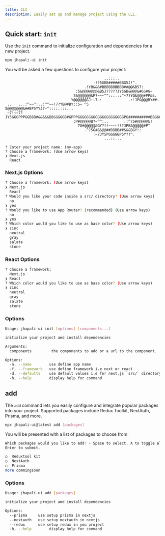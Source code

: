 ```yaml
---
title: CLI
description: Easily set up and manage project using the CLI.
---
```



## Quick start: `init`

Use the `init` command to initialize configuration and dependencies for a new project.

```bash
npm jhapali-ui init
```

You will be asked a few questions to configure your project:

```text 
                                             ..:::..
                                        :!?5GBB#####BBG5J!^.
                                    .!YB&&&#BBBBBBBBBB##@@&B57:
                                :5&@@@@@@@&B5J??7??JY5GB&@@@&#GG#G~
                               7&@@@@@@&P7~~~^^::..::^~7?YG&@@@#PP&5.
                              Y@@@@@@&J:~7~:            .:!JP&@@@BY##~
 ..   ...:^~~^:..:^^~~!7?YB@#BY::5~ ^5                         5@@@@@@@&##BP5YYJ7~^::::.:::...
 ~7!~~7?JY5GGGPPPGGBBB#&&&&&BBGGGGGB#GPPPGGGGGGGGGGGGGGGGGGGGGPG##########BBGGGGPP5J7^^^^^^^^:.
                               :P#@@@@@B?~^^:..       .:^75#@@@@@&!
                                 7G#@@@@@&GY?!!~~~~!!?JPB&@@@@@#P^
                                    .^?5G#&&@@##BBBB##&&&BGY!:
                                        :~7JY5PGGGGGP5Y?!^.
                                             ...::...

? Enter your project name: (my-app)
? Choose a framework: (Use arrow keys)
❯ Next.js
  React
```

### Next.js Options

```bash
? Choose a framework: (Use arrow keys)
❯ Next.js
  React
? Would you like your code inside a src/ directory? (Use arrow keys)
  no
❯ yes
? Would you like to use App Router? (recommended) (Use arrow keys)
  no
❯ yes
? Which color would you like to use as base color? (Use arrow keys)
❯ zinc
  neutral
  gray
  salate
  stone
```

### React Options
```bash
? Choose a framework:
  Next.js
❯ React
? Which color would you like to use as base color? (Use arrow keys)
❯ zinc
  neutral
  gray
  salate
  stone
```
### Options
```bash
Usage: jhapali-ui init [options] [components...]

initialize your project and install dependencies

Arguments:
  components         the components to add or a url to the component.

Options:
  -n, --name        use define app name
  -f, --framework   use define framework i.e next or react 
  -d, --defaults    use default values i.e for next.js `src/` directory, `app-router` and `zinc`.
  -h, --help        display help for command
```

## add

The `add` command lets you easily configure and integrate popular packages into your project. Supported packages include Redux Toolkit, NextAuth, Prisma, and more.

```bash
npx jhapali-ui@latest add [packages]
```

You will be presented with a list of packages to choose from:

```bash
Which packages would you like to add? › Space to select. A to toggle all.
Enter to submit.

◯  Reduxtool kit
◯  NextAuth
◯  Prisma
more commingsoon
```

### Options
```bash
Usage: jhapali-ui add [packages]

initialize your project and install dependencies

Options:
  --prisma     use setup prisma in nextjs 
  --nextauth   use setup nextauth in nextjs
  --redux      use setup redux in you project
  -h, --help        display help for command
```